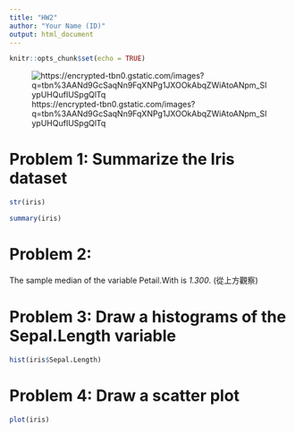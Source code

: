 ```yaml
---
title: "HW2"
author: "Your Name (ID)"
output: html_document
---
```


```r
knitr::opts_chunk$set(echo = TRUE)
```
![https://encrypted-tbn0.gstatic.com/images?q=tbn%3AANd9GcSaqNn9FqXNPg1JXOOkAbqZWiAtoANpm_SIypUHQufIUSpgQlTq](https://encrypted-tbn0.gstatic.com/images?q=tbn%3AANd9GcSaqNn9FqXNPg1JXOOkAbqZWiAtoANpm_SIypUHQufIUSpgQlTq)

# Problem 1: Summarize the Iris dataset 

```r
str(iris)

summary(iris)
```

# Problem 2:

The sample median of the variable Petail.With is *1.300*.
(從上方觀察)

# Problem 3: Draw a histograms of the Sepal.Length variable

```r
hist(iris$Sepal.Length)
```

# Problem 4: Draw a scatter plot 
```r
plot(iris)
```



